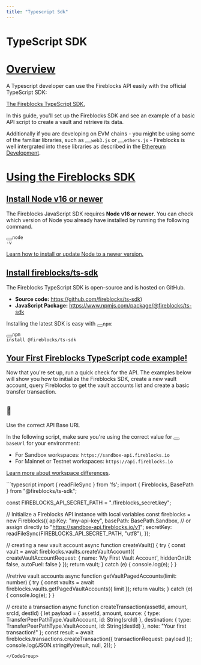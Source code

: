 ```yaml
---
title: "Typescript Sdk"
---
```

  
  # TypeScript SDK

# [Overview](#overview)

A Typescript developer can use the Fireblocks API easily with the official TypeScript SDK:

[The Fireblocks TypeScript SDK.](https://github.com/fireblocks/ts-sdk)

In this guide, you'll set up the Fireblocks SDK and see an example of a basic API script to create a vault and retrieve its data.

Additionally if you are developing on EVM chains - you might be using some of the familiar libraries, such as <button aria-label="Copy Code" class="rdmd-code-copy fa"></button><code class="rdmd-code lang- theme-light" data-lang="" name="" tabindex="0">web3.js</code> or <button aria-label="Copy Code" class="rdmd-code-copy fa"></button><code class="rdmd-code lang- theme-light" data-lang="" name="" tabindex="0">ethers.js</code> - Fireblocks is well intergrated into these libraries as described in the <a target="_self" href="/docs/ethereum-development">Ethereum Development</a>.

# [Using the Fireblocks SDK](#using-the-fireblocks-sdk)
## [Install Node v16 or newer](#install-node-v16-or-newer)

The Fireblocks JavaScript SDK requires **Node v16 or newer**. You can check which version of Node you already have installed by running the following command.

<button aria-label="Copy Code" class="rdmd-code-copy fa"></button><code class="rdmd-code lang- theme-light" data-lang="" name="" tabindex="0">node -v</code>

[Learn how to install or update Node to a newer version.](https://nodejs.org/en/download/)

## [Install fireblocks/ts-sdk](#install-fireblocksts-sdk)

The Fireblocks TypeScript SDK is open-source and is hosted on GitHub.

*   **Source code:** https://github.com/fireblocks/ts-sdk)
*   **JavaScript Package:** https://www.npmjs.com/package/@fireblocks/ts-sdk

  

Installing the latest SDK is easy with <button aria-label="Copy Code" class="rdmd-code-copy fa"></button><code class="rdmd-code lang- theme-light" data-lang="" name="" tabindex="0">npm</code>:

<button aria-label="Copy Code" class="rdmd-code-copy fa"></button><code class="rdmd-code lang- theme-light" data-lang="" name="" tabindex="0">npm install @fireblocks/ts-sdk</code>

## [Your First Fireblocks TypeScript code example!](#your-first-fireblocks-typescript-code-example)

Now that you're set up, run a quick check for the API. The examples below will show you how to initialize the Fireblocks SDK, create a new vault account, query Fireblocks to get the vault accounts list and create a basic transfer transaction.

<Info>

## 📘

Use the correct API Base URL

In the following script, make sure you're using the correct value for <button aria-label="Copy Code" class="rdmd-code-copy fa"></button><code class="rdmd-code lang- theme-light" data-lang="" name="" tabindex="0">baseUrl</code> for your environment:

*   For Sandbox workspaces: `https://sandbox-api.fireblocks.io`
*   For Mainnet or Testnet workspaces: `https://api.fireblocks.io`

[Learn more about workspace differences](/docs/workspace-environments).

</Info>
<CodeGroup>
```typescript
import { readFileSync } from 'fs';
import { Fireblocks, BasePath } from "@fireblocks/ts-sdk";

const FIREBLOCKS_API_SECRET_PATH = "./fireblocks_secret.key";

// Initialize a Fireblocks API instance with local variables
const fireblocks = new Fireblocks({
    apiKey: "my-api-key",
    basePath: BasePath.Sandbox, // or assign directly to "https://sandbox-api.fireblocks.io/v1";
    secretKey: readFileSync(FIREBLOCKS_API_SECRET_PATH, "utf8"),
});


// creating a new vault account
async function createVault() {
    try {
        const vault = await fireblocks.vaults.createVaultAccount({
            createVaultAccountRequest: {
                name: 'My First Vault Account',
                hiddenOnUI: false,
                autoFuel: false
            }
        });
        return vault;
    } catch (e) {
        console.log(e);
    }
}

//retrive vault accounts
async function getVaultPagedAccounts(limit: number) {
    try {
        const vaults = await fireblocks.vaults.getPagedVaultAccounts({
            limit
        });
        return vaults;
    } catch (e) {
        console.log(e);
    }
}

// create a transaction
async function createTransaction(assetId, amount, srcId, destId) {
    let payload = {
        assetId,
        amount,
        source: {
            type: TransferPeerPathType.VaultAccount,
            id: String(srcId)
        },
        destination: {
            type: TransferPeerPathType.VaultAccount,
            id: String(destId)
        },
        note: "Your first transaction!"
    };
    const result = await fireblocks.transactions.createTransaction({ transactionRequest: payload });
    console.log(JSON.stringify(result, null, 2));
}


```
</CodeGroup>
